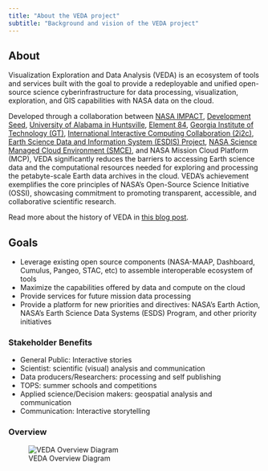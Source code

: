 ```yaml
---
title: "About the VEDA project"
subtitle: "Background and vision of the VEDA project"
---
```


## About

Visualization Exploration and Data Analysis (VEDA) is an ecosystem of tools and services built with the goal to provide a redeployable and unified open-source science cyberinfrastructure for data processing, visualization, exploration, and GIS capabilities with NASA data on the cloud.

Developed through a collaboration between [NASA IMPACT](https://impact.earthdata.nasa.gov/), [Development Seed](https://developmentseed.org/), [University of Alabama in Huntsville](https://www.uah.edu/), [Element 84](https://www.element84.com/), [Georgia Institute of Technology (GT)](https://www.gatech.edu/), [International Interactive Computing Collaboration (2i2c)](https://2i2c.org), [Earth Science Data and Information System (ESDIS) Project](https://www.earthdata.nasa.gov/esdis), [NASA Science Managed Cloud Environment (SMCE)](https://smce.nasa.gov/), and NASA Mission Cloud Platform (MCP), VEDA significantly reduces the barriers to accessing Earth science data and the computational resources needed for exploring and processing the petabyte-scale Earth data archives in the cloud. VEDA’s achievement exemplifies the core principles of NASA’s Open-Source Science Initiative (OSSI), showcasing commitment to promoting transparent, accessible, and collaborative scientific research.

Read more about the history of VEDA in [this blog post](https://impactunofficial.medium.com/introducing-veda-an-open-science-platform-to-accelerate-earth-science-research-and-application-2c7339640514).

## Goals
* Leverage existing open source components (NASA-MAAP, Dashboard, Cumulus, Pangeo, STAC, etc) to assemble interoperable ecosystem of tools
* Maximize the capabilities offered by data and compute on the cloud
* Provide services for future mission data processing
* Provide a platform for new priorities and directives: NASA’s Earth Action, NASA’s Earth Science Data Systems (ESDS) Program, and other priority initiatives

### Stakeholder Benefits
* General Public: Interactive stories
* Scientist: scientific (visual) analysis and communication
* Data producers/Researchers: processing and self publishing
* TOPS: summer schools and competitions
* Applied science/Decision makers: geospatial analysis and communication
* Communication: Interactive storytelling

### Overview
![VEDA Overview Diagram](images/overview.png)
